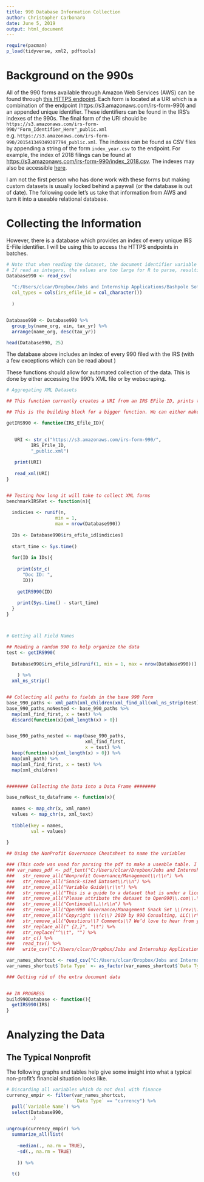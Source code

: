 ---
title: 990 Database Information Collection
author: Christopher Carbonaro
date: June 5, 2019
output: html_document
---

```{r, include = F, cache = T, eval = T}
require(pacman)
p_load(tidyverse, xml2, pdftools) 
```

# Background on the 990s

All of the 990 forms available through Amazon Web Services (AWS) can be found through [this HTTPS endpoint](https://s3.amazonaws.com/irs-form-990). Each form is located at a URI which is a combination of  the endpoint (https://s3.amazonaws.com/irs-form-990) and an appended unique identifier. These identifiers can be found in the IRS's indexes of the 990s. The final form of the URI should be `https://s3.amazonaws.com/irs-form-990/"Form_Identifier_Here"_public.xml` e.g. `https://s3.amazonaws.com/irs-form-990/201541349349307794_public.xml`. The indexes can be found as CSV files by appending a string of the form `index_year.csv` to the endpoint. For example, the index of 2018 filings can be found at [https://s3.amazonaws.com/irs-form-990/index_2018.csv](https://s3.amazonaws.com/irs-form-990/index_2018.csv). The indexes may also be accessible [here](http://irs-990-explorer.chrisgherbert.com/).
 
I am not the first person who has done work with these forms but making custom datasets is usually locked behind a paywall (or the database is out of date). The following code let's us take that information from AWS and turn it into a useable relational database.

# Collecting the Information

However, there is a database which provides an index of every unique IRS E-File identifier. I will be using this to access the HTTPS endpoints in batches.


```{r, include = F, cache = T, eval = T}
# Note that when reading the dataset, the document identifier variable must be read as a string.
# If read as integers, the values are too large for R to parse, resulting in inaccurate values.
Database990 <- read_csv(
  
  "C:/Users/clcar/Dropbox/Jobs and Internship Applications/Bashpole Software/Datasets - Temporary/Open990_Governance_Snack_Set_Public_2019-01-15.csv",
  col_types = cols(irs_efile_id = col_character())
  
  )


Database990 <- Database990 %>%
  group_by(name_org, ein, tax_yr) %>%
  arrange(name_org, desc(tax_yr))
```

```{r, echo = F}
head(Database990, 25)
```

The database above includes an index of every 990 filed with the IRS (with a few exceptions which can be read about )

These functions should allow for automated collection of the data. This is done by either accessing the 990's XML file or by webscraping.

```{r, include = T, eval = T}

# Aggregating XML Datasets

## This function currently creates a URI from an IRS EFile ID, prints the corresponding HTML endpoint, and reads the XML file located at that endpoint. It currently functions as an assignment operator e.g. test <- getIRS990(IRS_Efile_ID) where test is the file in XML format.

## This is the building block for a bigger function. We can either make this more robust or write other functions with it.

getIRS990 <- function(IRS_Efile_ID){

  
   URI <- str_c("https://s3.amazonaws.com/irs-form-990/",
         IRS_Efile_ID,
         "_public.xml")
   
   print(URI)
   
   read_xml(URI)
}


## Testing how long it will take to collect XML forms
benchmarkIRSRet <- function(n){
  
  indicies <- runif(n,
                  min = 1,
                  max = nrow(Database990))
  
  IDs <- Database990$irs_efile_id[indicies]
  
  start_time <- Sys.time()
  
  for(ID in IDs){
    
    print(str_c(
      "Doc ID: ",
      ID))
    
    getIRS990(ID)
    
    print(Sys.time() - start_time)
  }
}



# Getting all Field Names

## Reading a random 990 to help organize the data
test <- getIRS990(
  
  Database990$irs_efile_id[runif(1, min = 1, max = nrow(Database990))]
  
    ) %>%
  xml_ns_strip()


## Collecting all paths to fields in the base 990 Form
base_990_paths <- xml_path(xml_children(xml_find_all(xml_ns_strip(test), "//Return/ReturnData/IRS990")))
base_990_paths_noNested <- base_990_paths %>%
  map(xml_find_first, x = test) %>%
  discard(function(x){xml_length(x) > 0})


base_990_paths_nested <- map(base_990_paths, 
                             xml_find_first,
                             x = test) %>%
  keep(function(x){xml_length(x) > 0}) %>%
  map(xml_path) %>%
  map(xml_find_first, x = test) %>%
  map(xml_children)


######## Collecting the Data into a Data Frame ########

base_noNest_to_dataframe <- function(x){
  
  names <- map_chr(x, xml_name)
  values <- map_chr(x, xml_text)
  
  tibble(key = names,
         val = values)
  
}

## Using the NonProfit Governance Cheatsheet to name the variables

### (This code was used for parsing the pdf to make a useable table. I fixed a few parsing errors by hand in excel. The actual table is loaded below)
### var_names_pdf <- pdf_text("C:/Users/clcar/Dropbox/Jobs and Internship Applications/Bashpole Software/Datasets - Temporary/VariableGuide_GovernanceSnackSet_2019-01-15.pdf") %>%
###   str_remove_all("Nonprofit Governance/Management\\r\\n") %>%
###   str_remove_all("Snack-sized Dataset\\r\\n") %>%
###   str_remove_all("Variable Guide\\r\\n") %>%
###   str_remove_all("This is a guide to a dataset that is under a license allowing you to share data \\(for non-commercial use\\), so long as attribution is given\\.\\r\\n") %>%
###   str_remove_all("Please attribute the dataset to Open990\\.com\\.\\r\\n") %>%
###   str_remove_all("Continued\\…\\r\\n") %>%
###   str_remove_all("Open990 Governance/Management Snack Set \\(rev\\. 2019-01-15\\)\\r\\n") %>%
###   str_remove_all("Copyright \\(c\\) 2019 by 990 Consulting, LLC\\r\\n") %>%
###   str_remove_all("Questions\\? Comments\\? We’d love to hear from you\\.\\r\\ninquiries@open990\\.com\\r\\n") %>%
###   str_replace_all(" {2,}", "\t") %>%
###   str_replace("^\\t", "") %>%
###   str_c() %>%
###   read_tsv() %>%
###   write_csv("C:/Users/clcar/Dropbox/Jobs and Internship Applications/Bashpole Software/Datasets - Temporary/Variable Names Shortcut.csv")

var_names_shortcut <- read_csv("C:/Users/clcar/Dropbox/Jobs and Internship Applications/Bashpole Software/Datasets - Temporary/Variable Names Shortcut.csv")
var_names_shortcut$`Data Type` <- as_factor(var_names_shortcut$`Data Type`)

### Getting rid of the extra document data
  

## IN PROGRESS
build990Database <- function(){
  getIRS990(IRS)
}

```

# Analyzing the Data

## The Typical Nonprofit

The following graphs and tables help give some insight into what a typical non-profit's financial situation looks like.

```{r, include=T, echo=F, eval=T}

# Discarding all variables which do not deal with finance
currency_empir <- filter(var_names_shortcut,
                         `Data Type` == "currency") %>%
  pull(`Variable Name`) %>%
  select(Database990,
         .)

ungroup(currency_empir) %>% 
  summarize_all(list(
    
    ~median(., na.rm = TRUE),
    ~sd(., na.rm = TRUE)
    
    )) %>%
  
  t()

```

